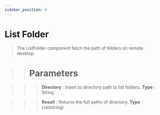 ```yaml
---
sidebar_position: 8
---
```


# List Folder

> The ListFolder component fetch the path of folders on remote desktop.

>> # Parameters

>>> **Directory** : Insert to directory path to list folders. **Type** : String

>>> **Result** : Returns the full paths of directory. **Type** : List(string)